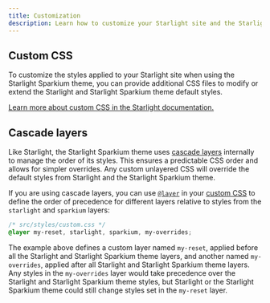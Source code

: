 ```yaml
---
title: Customization
description: Learn how to customize your Starlight site and the Starlight Sparkium theme with custom CSS.
---
```


## Custom CSS

To customize the styles applied to your Starlight site when using the Starlight Sparkium theme, you can provide additional CSS files to modify or extend the Starlight and Starlight Sparkium theme default styles.

[Learn more about custom CSS in the Starlight documentation.](https://starlight.astro.build/guides/css-and-tailwind/#custom-css-styles)

## Cascade layers

Like Starlight, the Starlight Sparkium theme uses [cascade layers](https://developer.mozilla.org/en-US/docs/Learn/CSS/Building_blocks/Cascade_layers) internally to manage the order of its styles.
This ensures a predictable CSS order and allows for simpler overrides.
Any custom unlayered CSS will override the default styles from Starlight and the Starlight Sparkium theme.

If you are using cascade layers, you can use [`@layer`](https://developer.mozilla.org/en-US/docs/Web/CSS/@layer) in your [custom CSS](https://starlight.astro.build/guides/css-and-tailwind/#custom-css-styles) to define the order of precedence for different layers relative to styles from the `starlight` and `sparkium` layers:

```css "starlight" "sparkium"
/* src/styles/custom.css */
@layer my-reset, starlight, sparkium, my-overrides;
```

The example above defines a custom layer named `my-reset`, applied before all the Starlight and Starlight Sparkium theme layers, and another named `my-overrides`, applied after all Starlight and Starlight Sparkium theme layers.
Any styles in the `my-overrides` layer would take precedence over the Starlight and Starlight Sparkium theme styles, but Starlight or the Starlight Sparkium theme could still change styles set in the `my-reset` layer.
